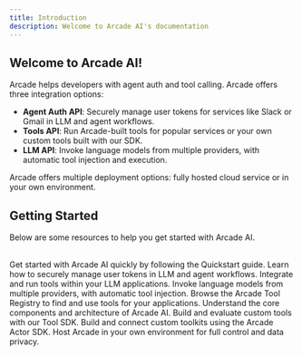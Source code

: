 ```yaml
---
title: Introduction
description: Welcome to Arcade AI's documentation
---
```

## Welcome to Arcade AI!


Arcade helps developers with agent auth and tool calling. Arcade offers three integration options:

- **Agent Auth API**: Securely manage user tokens for services like Slack or Gmail in LLM and agent workflows.
- **Tools API**: Run Arcade-built tools for popular services or your own custom tools built with our SDK.
- **LLM API**: Invoke language models from multiple providers, with automatic tool injection and execution.

Arcade offers multiple deployment options: fully hosted cloud service or in your own environment.

## Getting Started

Below are some resources to help you get started with Arcade AI.

<br />

<Cards columns={3}>
    <Card
        icon="rocket"
        title="Quickstart"
        href="/docs/guides"
    >
        Get started with Arcade AI quickly by following the Quickstart guide.
    </Card>
    <Card
        icon="people-group"
        title="Agent Authentication"
        href="/docs/guides/agentauth"
    >
        Learn how to securely manage user tokens in LLM and agent workflows.
    </Card>
    <Card
        icon="puzzle-piece"
        title="Tool Calling"
        href="/docs/guides/toolcalling"
    >
        Integrate and run tools within your LLM applications.
    </Card>
    <Card
        icon="code"
        title="LLM API"
        href="https://reference.arcade-ai.com"
    >
        Invoke language models from multiple providers, with automatic tool injection.
    </Card>
    <Card
        icon="tool"
        title="Tool Registry"
        href="/docs/toolhub"
    >
        Browse the Arcade Tool Registry to find and use tools for your applications.
    </Card>
    <Card
        icon="scale-balanced"
        title="Architecture"
        href="/docs/home/concepts/architecture"
    >
        Understand the core components and architecture of Arcade AI.
    </Card>
    <Card
        icon="plug"
        title="Tool SDK"
        href="/docs/guides/toolsdk/sdk"
    >
        Build and evaluate custom tools with our Tool SDK.
    </Card>
    <Card
        icon="terminal"
        title="Actor SDK"
        href="/docs/guides/actor/sdk"
    >
        Build and connect custom toolkits using the Arcade Actor SDK.
    </Card>
    <Card
        icon="cloud"
        title="Deployment"
        href="/docs/home/deployment"
    >
        Host Arcade in your own environment for full control and data privacy.
    </Card>
</Cards>